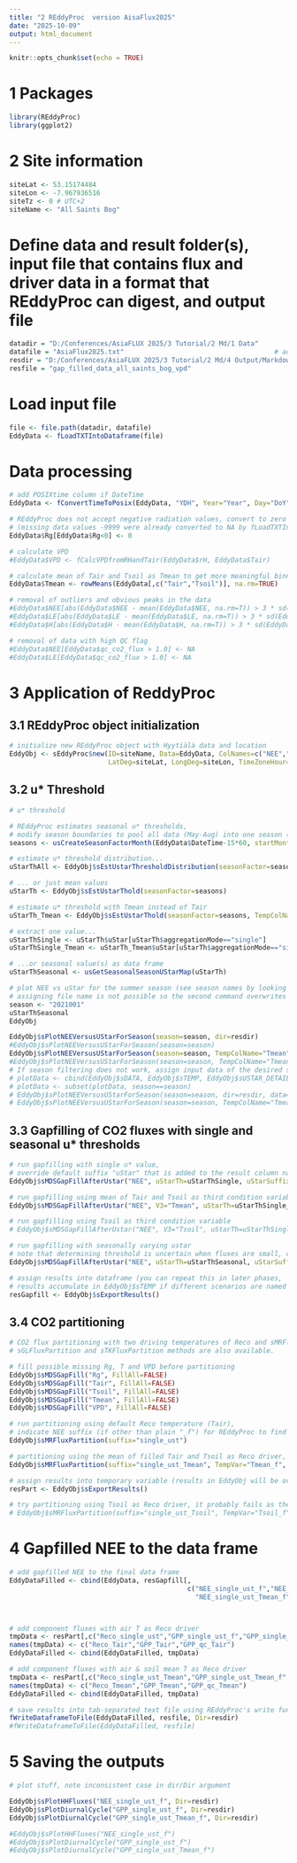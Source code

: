 ---
title: "2 REddyProc  version AisaFlux2025"
date: "2025-10-09"
output: html_document
---

```{r setup, include=FALSE}
knitr::opts_chunk$set(echo = TRUE)
```

# 1 Packages

```{r}
library(REddyProc)
library(ggplot2)
```



# 2 Site information

```{r}
siteLat <- 53.15174484
siteLon <- -7.967936516
siteTz <- 0 # UTC+2
siteName <- "All Saints Bog"
```


# Define data and result folder(s), input file that contains flux and driver data in a format that REddyProc can digest, and output file
```{r}
datadir = "D:/Conferences/AsiaFLUX 2025/3 Tutorial/2 Md/1 Data"
datafile = "AsiaFlux2025.txt"                                      # add the extension (e.g., .txt)
resdir = "D:/Conferences/AsiaFLUX 2025/3 Tutorial/2 Md/4 Output/Markdown"
resfile = "gap_filled_data_all_saints_bog_vpd"
```


# Load input file
```{r}
file <- file.path(datadir, datafile)
EddyData <- fLoadTXTIntoDataframe(file)
```

# Data processing
```{r}
# add POSIXtime column if DateTime
EddyData <- fConvertTimeToPosix(EddyData, "YDH", Year="Year", Day="DoY", Hour="Hour")

# REddyProc does not accept negative radiation values, convert to zero 
# (missing data values -9999 were already converted to NA by fLoadTXTIntoDataframe)
EddyData$Rg[EddyData$Rg<0] <- 0

# calculate VPD
#EddyData$VPD <- fCalcVPDfromRHandTair(EddyData$rH, EddyData$Tair)

# calculate mean of Tair and Tsoil as Tmean to get more meaningful binning variable or respiration driver than Tair
EddyData$Tmean <- rowMeans(EddyData[,c("Tair","Tsoil")], na.rm=TRUE)

# removal of outliers and obvious peaks in the data
#EddyData$NEE[abs(EddyData$NEE - mean(EddyData$NEE, na.rm=T)) > 3 * sd(EddyData$NEE, na.rm=T)] <- NA
#EddyData$LE[abs(EddyData$LE - mean(EddyData$LE, na.rm=T)) > 3 * sd(EddyData$LE, na.rm=T)] <- NA
#EddyData$H[abs(EddyData$H - mean(EddyData$H, na.rm=T)) > 3 * sd(EddyData$H, na.rm=T)] <- NA

# removal of data with high QC flag
#EddyData$NEE[EddyData$qc_co2_flux > 1.0] <- NA
#EddyData$LE[EddyData$qc_co2_flux > 1.0] <- NA
```


# 3 Application of ReddyProc 
## 3.1 REddyProc object initialization
```{r}
# initialize new REddyProc object with Hyytiälä data and location
EddyObj <- sEddyProc$new(ID=siteName, Data=EddyData, ColNames=c("NEE","Rg","Tair","Tsoil","Tmean","VPD","Ustar"), 
                         LatDeg=siteLat, LongDeg=siteLon, TimeZoneHour=siteTz)
```

## 3.2 u* Threshold 
```{r}
# u* threshold

# REddyProc estimates seasonal u* thresholds,
# modify season boundaries to pool all data (May-Aug) into one season (default seasons are Dec-Feb, Mar-May, Jun-Aug, Sep-Nov)
seasons <- usCreateSeasonFactorMonth(EddyData$DateTime-15*60, startMonth = c(1,5,9))

# estimate u* threshold distribution...
uStarThAll <- EddyObj$sEstUstarThresholdDistribution(seasonFactor=seasons)

# ... or just mean values
uStarTh <- EddyObj$sEstUstarThold(seasonFactor=seasons)

# estimate u* threshold with Tmean instead of Tair 
uStarTh_Tmean <- EddyObj$sEstUstarThold(seasonFactor=seasons, TempColName="Tmean")

# extract one value...
uStarThSingle <- uStarTh$uStar[uStarTh$aggregationMode=="single"]
uStarThSingle_Tmean <- uStarTh_Tmean$uStar[uStarTh$aggregationMode=="single"]

# ...or seasonal value(s) as data frame
uStarThSeasonal <- usGetSeasonalSeasonUStarMap(uStarTh)

# plot NEE vs uStar for the summer season (see season names by looking at levels(uStarTh$season))
# assigning file name is not possible so the second command overwrites the first plotss
season <- "2021001"
uStarThSeasonal
EddyObj

EddyObj$sPlotNEEVersusUStarForSeason(season=season, dir=resdir)
#EddyObj$sPlotNEEVersusUStarForSeason(season=season)
EddyObj$sPlotNEEVersusUStarForSeason(season=season, TempColName="Tmean", dir=resdir)
#EddyObj$sPlotNEEVersusUStarForSeason(season=season, TempColName="Tmean")
# If season filtering does not work, assign input data of the desired season:
# plotData <- cbind(EddyObj$sDATA, EddyObj$sTEMP, EddyObj$sUSTAR_DETAILS$bins[,c("uStarBin","tempBin")])
# plotData <- subset(plotData, season==season)
# EddyObj$sPlotNEEVersusUStarForSeason(season=season, dir=resdir, data=plotData)
# EddyObj$sPlotNEEVersusUStarForSeason(season=season, TempColName="Tmean", dir=resdir, data=plotData)

```


## 3.3 Gapfilling of CO2 fluxes with single and seasonal u* thresholds
```{r}
# run gapfilling with single u* value, 
# override default suffix "uStar" that is added to the result column names to distinguish the results of different gapfilling runs 
EddyObj$sMDSGapFillAfterUstar("NEE", uStarTh=uStarThSingle, uStarSuffix="single_ust")

# run gapfilling using mean of Tair and Tsoil as third condition variable
EddyObj$sMDSGapFillAfterUstar("NEE", V3="Tmean", uStarTh=uStarThSingle_Tmean, uStarSuffix="single_ust_Tmean")

# run gapfilling using Tsoil as third condition variable
# EddyObj$sMDSGapFillAfterUstar("NEE", V3="Tsoil", uStarTh=uStarThSingle, uStarSuffix="single_ust_Tsoil")

# run gapfilling with seasonally varying ustar
# note that determining threshold is uncertain when fluxes are small, often it's better to use annual or single threshold
EddyObj$sMDSGapFillAfterUstar("NEE", uStarTh=uStarThSeasonal, uStarSuffix="seasonal_ust")

# assign results into dataframe (you can repeat this in later phases,
# results accumulate in EddyObj$sTEMP if different scenarios are named with unique suffixes)
resGapfill <- EddyObj$sExportResults()
```



## 3.4 CO2 partitioning
```{r}
# CO2 flux partitioning with two driving temperatures of Reco and sMRFluxPartition method,
# sGLFluxPartition and sTKFluxPartition methods are also available.

# fill possible missing Rg, T and VPD before partitioning
EddyObj$sMDSGapFill("Rg", FillAll=FALSE)
EddyObj$sMDSGapFill("Tair", FillAll=FALSE)     
EddyObj$sMDSGapFill("Tsoil", FillAll=FALSE)
EddyObj$sMDSGapFill("Tmean", FillAll=FALSE)
EddyObj$sMDSGapFill("VPD", FillAll=FALSE)

# run partitioning using default Reco temperature (Tair), 
# indicate NEE suffix (if other than plain "_f") for REddyProc to find corresponding gapfilled NEE 
EddyObj$sMRFluxPartition(suffix="single_ust")

# partitioning using the mean of filled Tair and Tsoil as Reco driver, reduce required temperature range to 3 degrees
EddyObj$sMRFluxPartition(suffix="single_ust_Tmean", TempVar="Tmean_f", parsE0Regression=list(TempRange=3))

# assign results into temporary variable (results in EddyObj will be overwritten each time if not given unique suffix)
resPart <- EddyObj$sExportResults()

# try partitioning using Tsoil as Reco driver, it probably fails as the range of variability in Tsoil is too small
# EddyObj$sMRFluxPartition(suffix="single_ust_Tsoil", TempVar="Tsoil_f", parsE0Regression=list(TempRange=2))

```



# 4 Gapfilled NEE to the data frame
```{r}
# add gapfilled NEE to the final data frame
EddyDataFilled <- cbind(EddyData, resGapfill[,
                                             c("NEE_single_ust_f","NEE_single_ust_fqc","NEE_seasonal_ust_f","NEE_seasonal_ust_fqc",
                                               "NEE_single_ust_Tmean_f","NEE_single_ust_Tmean_fqc")])



# add component fluxes with air T as Reco driver
tmpData <- resPart[,c("Reco_single_ust","GPP_single_ust_f","GPP_single_ust_fqc")]
names(tmpData) <- c("Reco_Tair","GPP_Tair","GPP_qc_Tair")
EddyDataFilled <- cbind(EddyDataFilled, tmpData)

# add component fluxes with air & soil mean T as Reco driver
tmpData <- resPart[,c("Reco_single_ust_Tmean","GPP_single_ust_Tmean_f","GPP_single_ust_Tmean_fqc")]
names(tmpData) <- c("Reco_Tmean","GPP_Tmean","GPP_qc_Tmean")
EddyDataFilled <- cbind(EddyDataFilled, tmpData)

# save results into tab-separated text file using REddyProc's write function 
fWriteDataframeToFile(EddyDataFilled, resfile, Dir=resdir)
#fWriteDataframeToFile(EddyDataFilled, resfile)
```


# 5 Saving the outputs
```{r}
# plot stuff, note inconsistent case in dir/Dir argument

EddyObj$sPlotHHFluxes("NEE_single_ust_f", Dir=resdir)
EddyObj$sPlotDiurnalCycle("GPP_single_ust_f", Dir=resdir)
EddyObj$sPlotDiurnalCycle("GPP_single_ust_Tmean_f", Dir=resdir)

#EddyObj$sPlotHHFluxes("NEE_single_ust_f")
#EddyObj$sPlotDiurnalCycle("GPP_single_ust_f")
#EddyObj$sPlotDiurnalCycle("GPP_single_ust_Tmean_f")
```